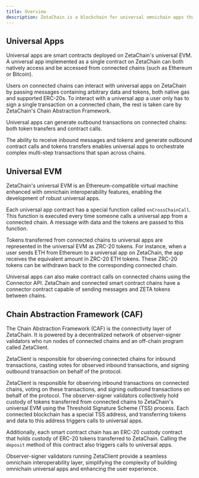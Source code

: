 ```yaml
---
title: Overview
description: ZetaChain is a blockchain for universal omnichain apps that span across any blockchain, from Ethereum and Cosmos to Bitcoin and beyond.
---
```


## Universal Apps

Universal apps are smart contracts deployed on ZetaChain's universal EVM. A
universal app implemented as a single contract on ZetaChain can both natively
access and be accessed from connected chains (such as Ethereum or Bitcoin).

Users on connected chains can interact with universal apps on ZetaChain by
passing messages containing arbitrary data and tokens, both native gas and
supported ERC-20s. To interact with a universal app a user only has to sign a
single transaction on a connected chain, the rest is taken care by ZetaChain's
Chain Abstraction Framework.

Universal apps can generate outbound transactions on connected chains: both
token transfers and contract calls.

The ability to receive inbound messages and tokens and generate outbound
contract calls and tokens transfers enables universal apps to orchestrate
complex multi-step transactions that span across chains.

## Universal EVM

ZetaChain's universal EVM is an Ethereum-compatible virtual machine enhanced
with omnichain interoperability features, enabling the development of robust
universal apps.

Each universal app contract has a special function called `onCrossChainCall`.
This function is executed every time someone calls a universal app from a
connected chain. A message with data and the tokens are passed to this function.

Tokens transferred from connected chains to universal apps are represented in
the universal EVM as ZRC-20 tokens. For instance, when a user sends ETH from
Ethereum to a universal app on ZetaChain, the app receives the equivalent amount
in ZRC-20 ETH tokens. These ZRC-20 tokens can be withdrawn back to the
corresponding connected chain.

Universal apps can also make contract calls on connected chains using the
Connector API. ZetaChain and connected smart contract chains have a connector
contract capable of sending messages and ZETA tokens between chains.

## Chain Abstraction Framework (CAF)

The Chain Abstraction Framework (CAF) is the connectivity layer of ZetaChain. It
is powered by a decentralized network of observer-signer validators who run
nodes of connected chains and an off-chain program called ZetaClient.

ZetaClient is responsible for observing connected chains for inbound
transactions, casting votes for observed inbound transactions, and signing
outbound transaction on behalf of the protocol.

ZetaClient is responsible for observing inbound transactions on connected
chains, voting on these transactions, and signing outbound transactions on
behalf of the protocol. The observer-signer validators collectively hold custody
of tokens transferred from connected chains to ZetaChain's universal EVM using
the Threshold Signature Scheme (TSS) process. Each connected blockchain has a
special TSS address, and transferring tokens and data to this address triggers
calls to universal apps.

Additionally, each smart contract chain has an ERC-20 custody contract that
holds custody of ERC-20 tokens transferred to ZetaChain. Calling the `deposit`
method of this contract also triggers calls to universal apps.

Observer-signer validators running ZetaClient provide a seamless omnichain
interoperability layer, simplifying the complexity of building omnichain
universal apps and enhancing the user experience.
